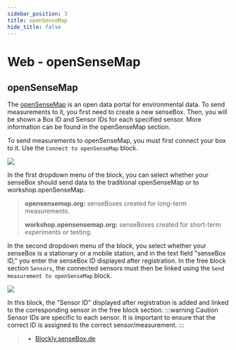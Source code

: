 ```yaml
---
sidebar_position: 3
title: openSenseMap
hide_title: false
---
```


# Web - openSenseMap

## openSenseMap

The [openSenseMap](https://www.opensensemap.org) is an open data portal for environmental data. To send measurements to it, you first need to create a new senseBox. Then, you will be shown a Box ID and Sensor IDs for each specified sensor. More information can be found in the openSenseMap section.

To send measurements to openSenseMap, you must first connect your box to it. Use the `Connect to openSenseMap` block.

![](/img/en/blockly-bilder/web-opensensemap/blockly-Web-oSeM-1.svg)

In the first dropdown menu of the block, you can select whether your senseBox should send data to the traditional openSenseMap or to workshop.openSenseMap.

> **opensensemap.org:** senseBoxes created for long-term measurements.
>
> **workshop.opensensemap.org:** senseBoxes created for short-term experiments or testing.

In the second dropdown menu of the block, you select whether your senseBox is a stationary or a mobile station, and in the text field "senseBox ID," you enter the senseBox ID displayed after registration.
In the free block section `Sensors`, the connected sensors must then be linked using the `Send measurement to openSenseMap` block.

![](/img/en/blockly-bilder/web-opensensemap/blockly-Web-oSeM-2.svg)

In this block, the "Sensor ID" displayed after registration is added and linked to the corresponding sensor in the free block section.
:::warning Caution
Sensor IDs are specific to each sensor. It is important to ensure that the correct ID is assigned to the correct sensor/measurement.
:::

> - [Blockly.senseBox.de](https://blockly.sensebox.de/)

